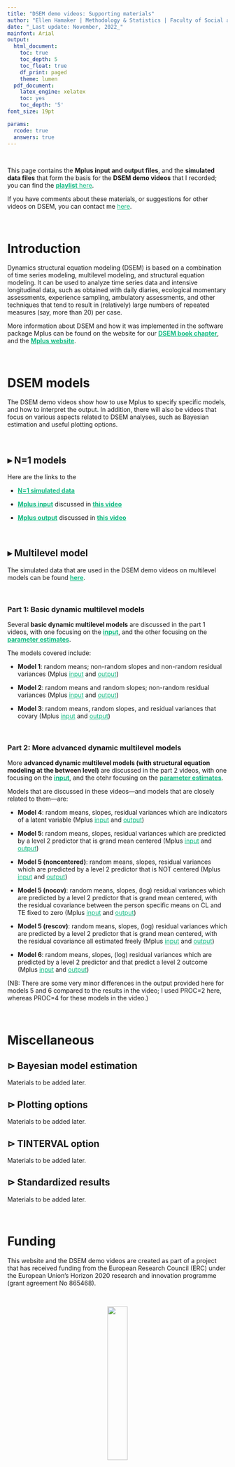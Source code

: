 ```yaml
---
title: "DSEM demo videos: Supporting materials"
author: "Ellen Hamaker | Methodology & Statistics | Faculty of Social and Behavioural Sciences | Utrecht University"
date: "_Last update: November, 2022_"
mainfont: Arial
output:
  html_document:
    toc: true
    toc_depth: 5
    toc_float: true
    df_print: paged
    theme: lumen
  pdf_document:
    latex_engine: xelatex
    toc: yes
    toc_depth: '5'
font_size: 19pt

params:
  rcode: true
  answers: true
---
```






<style>
a:link {
    color: #12BA82;
}

a:visited {
    color: #006859;
}

 a:hover {
    color: hotpink;
}

#TOC {
  color: black;
   border-color: #006859;
}

.list-group-item.active, .list-group-item.active:focus, .list-group-item.active:hover {
    background-color: #006859;

</style>

$~$

This page contains the __Mplus input and output files__, and the __simulated data files__ that form the basis for the __DSEM demo videos__ that I recorded; you can find the [__playlist__ here](https://www.youtube.com/watch?v=dA3HvJZDzeo&list=PLet3DgvxBn2S7N2hVW4COAwH3_VaRoujd).

If you have comments about these materials, or suggestions for other videos on DSEM, you can contact me [here](https://www.uu.nl/medewerkers/ELHamaker).

$~$

# Introduction
Dynamics structural equation modeling (DSEM) is based on a combination of time series modeling, multilevel modeling, and structural equation modeling. It can be used to analyze time series data and intensive longitudinal data, such as obtained with daily diaries, ecological momentary assessments, experience sampling, ambulatory assessments, and other techniques that tend to result in (relatively) large numbers of repeated measures (say, more than 20) per case. 

More information about DSEM and how it was implemented in the software package Mplus can be found on the website for our [__DSEM book chapter__](https://ellenhamaker.github.io/DSEM-book-chapter/), and the [__Mplus website__](https://www.statmodel.com/TimeSeries.shtml).


$~$ 

# DSEM models 
The DSEM demo videos show how to use Mplus to specify specific models, and how to interpret the output. In addition, there will also be videos that focus on various aspects related to DSEM analyses, such as Bayesian estimation and useful plotting options. 

$~$

## $\blacktriangleright$ N=1 models
Here are the links to the 

* [__N=1 simulated data__](https://ellenhamaker.github.io/DSEM-demo-videos/Nis1data.dat)

* [__Mplus input__](https://ellenhamaker.github.io/DSEM-demo-videos/Nis1model.inp) discussed in [__this video__](https://www.youtube.com/watch?v=dA3HvJZDzeo&list=PLet3DgvxBn2S7N2hVW4COAwH3_VaRoujd&index=1)

* [__Mplus output__](https://ellenhamaker.github.io/DSEM-demo-videos/nis1model.htm) discussed in [__this video__](https://www.youtube.com/watch?v=xFn8PmWVVbQ&list=PLet3DgvxBn2S7N2hVW4COAwH3_VaRoujd&index=2)

$~$


## $\blacktriangleright$ Multilevel model
The simulated data that are used in the DSEM demo videos on multilevel models can be found [__here__](https://ellenhamaker.github.io/DSEM-demo-videos/MLdata.dat).

<br>

### Part 1: Basic dynamic multilevel models

Several __basic dynamic multilevel models__ are discussed in the part 1 videos, with one focusing on the [__input__](https://www.youtube.com/watch?v=y6-QNQ-3iR4&list=PLet3DgvxBn2S7N2hVW4COAwH3_VaRoujd&index=3), and the other focusing on the [__parameter estimates__](https://www.youtube.com/watch?v=mD6F8TbT5_E&list=PLet3DgvxBn2S7N2hVW4COAwH3_VaRoujd&index=4).

The models covered include:

* __Model 1__: random means; non-random slopes and non-random residual variances (Mplus [input](https://ellenhamaker.github.io/DSEM-demo-videos/MLmodel1.inp) and [output](https://ellenhamaker.github.io/DSEM-demo-videos/mlmodel1.htm))

* __Model 2__: random means and random slopes; non-random residual variances (Mplus [input](https://ellenhamaker.github.io/DSEM-demo-videos/MLmodel2.inp) and [output](https://ellenhamaker.github.io/DSEM-demo-videos/mlmodel2.htm))

* __Model 3__: random means, random slopes, and residual variances that covary (Mplus [input](https://ellenhamaker.github.io/DSEM-demo-videos/MLmodel3.inp) and [output](https://ellenhamaker.github.io/DSEM-demo-videos/mlmodel3.htm))


<br>

### Part 2: More advanced dynamic multilevel models


More __advanced dynamic multilevel models (with structural equation modeling at the between level)__ are discussed in the part 2 videos, with one focusing on the [__input__](https://www.youtube.com/watch?v=5q6wljmgwh0&list=PLet3DgvxBn2S7N2hVW4COAwH3_VaRoujd&index=5), and the otehr focusing on the [__parameter estimates__](https://www.youtube.com/watch?v=bTKeLe6AX-A&list=PLet3DgvxBn2S7N2hVW4COAwH3_VaRoujd&index=6).

Models that are discussed in these videos---and models that are closely related to them---are:

* __Model 4__: random means, slopes, residual variances which are indicators of a latent variable (Mplus [input](https://ellenhamaker.github.io/DSEM-demo-videos/MLmodel4.inp) and [output](https://ellenhamaker.github.io/DSEM-demo-videos/mlmodel4.htm))

* __Model 5__: random means, slopes, residual variances which are predicted by a level 2 predictor that is grand mean centered (Mplus [input](https://ellenhamaker.github.io/DSEM-demo-videos/MLmodel5.inp) and [output](https://ellenhamaker.github.io/DSEM-demo-videos/mlmodel5.htm))

* __Model 5 (noncentered)__: random means, slopes, residual variances which are predicted by a level 2 predictor that is NOT centered (Mplus [input](https://ellenhamaker.github.io/DSEM-demo-videos/MLmodel5_noncentered.inp) and [output](https://ellenhamaker.github.io/DSEM-demo-videos/mlmodel5_noncentered.htm))

* __Model 5 (nocov)__: random means, slopes, (log) residual variances which are predicted by a level 2 predictor that is grand mean centered, with the residual covariance between the person specific means on CL and TE fixed to zero (Mplus [input](https://ellenhamaker.github.io/DSEM-demo-videos/MLmodel5_nocov.inp) and [output](https://ellenhamaker.github.io/DSEM-demo-videos/mlmodel5_nocov.htm))

* __Model 5 (rescov)__: random means, slopes, (log) residual variances which are predicted by a level 2 predictor that is grand mean centered, with the residual covariance all estimated freely (Mplus [input](https://ellenhamaker.github.io/DSEM-demo-videos/MLmodel5_rescov.inp) and [output](https://ellenhamaker.github.io/DSEM-demo-videos/mlmodel5_rescov.htm))

* __Model 6__: random means, slopes, (log) residual variances which are predicted by a level 2 predictor and that predict a level 2 outcome (Mplus [input](https://ellenhamaker.github.io/DSEM-demo-videos/MLmodel6.inp) and [output](https://ellenhamaker.github.io/DSEM-demo-videos/mlmodel6.htm))

(NB: There are some very minor differences in the output provided here for models 5 and 6 compared to the results in the video; I used PROC=2 here, whereas PROC=4 for these models in the video.)


$~$

# Miscellaneous

## $\triangleright$ Bayesian model estimation
Materials to be added later.

## $\triangleright$ Plotting options
Materials to be added later.

## $\triangleright$ TINTERVAL option
Materials to be added later.

## $\triangleright$ Standardized results
Materials to be added later.

$~$


# Funding

This website and the DSEM demo videos are created as part of a project that has received funding from the European Research Council (ERC) under the European Union’s Horizon 2020 research and innovation programme (grant agreement No 865468). 

$~$

<center>
![](LOGOERC.jpg){width=30%}
</center>


---
